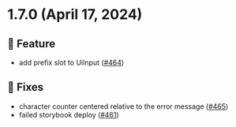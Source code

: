 
<Meta title="Releases/v1.7.x/v1.7.0/Changelog"/>
  
# 1.7.0 (April 17, 2024)

## 🚀 Feature
* add prefix slot to UiInput  ([#464](https://github.com/infermedica/component-library/pull/464))

## 🐛 Fixes
* character counter centered relative to the error message  ([#465](https://github.com/infermedica/component-library/pull/465))
* failed storybook deploy  ([#461](https://github.com/infermedica/component-library/pull/461))

